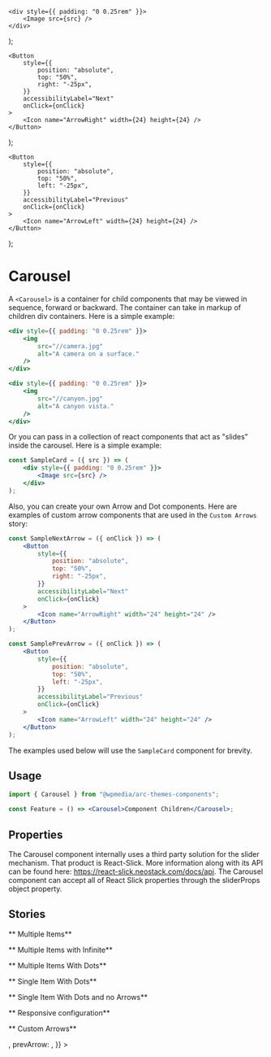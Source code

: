 
	<div style={{ padding: "0 0.25rem" }}>
		<Image src={src} />
	</div>
);

	<Button
		style={{
			position: "absolute",
			top: "50%",
			right: "-25px",
		}}
		accessibilityLabel="Next"
		onClick={onClick}
	>
		<Icon name="ArrowRight" width={24} height={24} />
	</Button>
);

	<Button
		style={{
			position: "absolute",
			top: "50%",
			left: "-25px",
		}}
		accessibilityLabel="Previous"
		onClick={onClick}
	>
		<Icon name="ArrowLeft" width={24} height={24} />
	</Button>
);

<Meta title="Components/Carousel" component={Carousel} />

# Carousel

A `<Carousel>` is a container for child components that may be viewed in sequence,
forward or backward. The container can take in markup of children div containers. Here is a simple example:

```jsx
<div style={{ padding: "0 0.25rem" }}>
    <img
        src="//camera.jpg"
        alt="A camera on a surface."
    />
</div>

<div style={{ padding: "0 0.25rem" }}>
    <img
        src="//canyon.jpg"
        alt="A canyon vista."
    />
</div>
```

Or you can pass in a collection of react components that act as "slides" inside the carousel. Here is a simple example:

```jsx
const SampleCard = ({ src }) => (
	<div style={{ padding: "0 0.25rem" }}>
		<Image src={src} />
	</div>
);
```

Also, you can create your own Arrow and Dot components. Here are examples of custom arrow components that are used
in the `Custom Arrows` story:

```jsx
const SampleNextArrow = ({ onClick }) => (
	<Button
		style={{
			position: "absolute",
			top: "50%",
			right: "-25px",
		}}
		accessibilityLabel="Next"
		onClick={onClick}
	>
		<Icon name="ArrowRight" width="24" height="24" />
	</Button>
);

const SamplePrevArrow = ({ onClick }) => (
	<Button
		style={{
			position: "absolute",
			top: "50%",
			left: "-25px",
		}}
		accessibilityLabel="Previous"
		onClick={onClick}
	>
		<Icon name="ArrowLeft" width="24" height="24" />
	</Button>
);
```

The examples used below will use the `SampleCard` component for brevity.

## Usage

```jsx
import { Carousel } from "@wpmedia/arc-themes-components";

const Feature = () => <Carousel>Component Children</Carousel>;
```

## Properties

The Carousel component internally uses a third party solution for the slider mechanism. That product is React-Slick.
More information along with its API can be found here: https://react-slick.neostack.com/docs/api.
The Carousel component can accept all of React Slick properties through the sliderProps object property.

<ArgsTable of={Carousel} />

## Stories

** Multiple Items**

<Canvas>
	<Story name="Multiple Items">
		<div
			style={{
				marginLeft: "auto",
				marginRight: "auto",
				maxWidth: "90rem",
			}}
		>
			<Carousel
				sliderProps={{
					centerMode: false,
					infinite: false,
					centerPadding: "60px",
					slidesToShow: 4,
					speed: 500,
					slidesToScroll: 1,
					initialSlide: 0,
				}}
			>
				<SampleCard src="/camera.jpg" />
				<SampleCard src="/canyon.jpg" />
				<SampleCard src="/coffee.jpg" />
				<SampleCard src="/iceberg.jpg" />
				<SampleCard src="/keyboard.jpg" />
				<SampleCard src="/moon.jpg" />
				<SampleCard src="/sunflowers.jpg" />
				<SampleCard src="/turtle.jpg" />
				<SampleCard src="/waterfall.jpg" />
				<SampleCard src="/wave.jpg" />
			</Carousel>
		</div>
	</Story>
</Canvas>

** Multiple Items with Infinite**

<Canvas>
	<Story name="Multiple Items with Infinite">
		<div
			style={{
				marginLeft: "auto",
				marginRight: "auto",
				maxWidth: "90rem",
			}}
		>
			<Carousel
				sliderProps={{
					centerMode: true,
					infinite: true,
					centerPadding: "60px",
					slidesToShow: 4,
					speed: 500,
					slidesToScroll: 1,
					initialSlide: 0,
				}}
			>
				<SampleCard src="/camera.jpg" />
				<SampleCard src="/canyon.jpg" />
				<SampleCard src="/coffee.jpg" />
				<SampleCard src="/iceberg.jpg" />
				<SampleCard src="/keyboard.jpg" />
				<SampleCard src="/moon.jpg" />
				<SampleCard src="/sunflowers.jpg" />
				<SampleCard src="/turtle.jpg" />
				<SampleCard src="/waterfall.jpg" />
				<SampleCard src="/wave.jpg" />
			</Carousel>
		</div>
	</Story>
</Canvas>

** Multiple Items With Dots**

<Canvas>
	<Story name="Multiple Items With Dots">
		<div
			style={{
				marginLeft: "auto",
				marginRight: "auto",
				maxWidth: "90rem",
			}}
		>
			<Carousel
				sliderProps={{
					dots: true,
					centerMode: true,
					infinite: true,
					centerPadding: "60px",
					slidesToShow: 3,
					speed: 500,
					slidesToScroll: 1,
					initialSlide: 0,
				}}
			>
				<SampleCard src="/camera.jpg" />
				<SampleCard src="/canyon.jpg" />
				<SampleCard src="/coffee.jpg" />
				<SampleCard src="/iceberg.jpg" />
				<SampleCard src="/keyboard.jpg" />
				<SampleCard src="/moon.jpg" />
				<SampleCard src="/sunflowers.jpg" />
				<SampleCard src="/turtle.jpg" />
				<SampleCard src="/waterfall.jpg" />
				<SampleCard src="/wave.jpg" />
			</Carousel>
		</div>
	</Story>
</Canvas>

** Single Item With Dots**

<Canvas>
	<Story name="Single Item With Dots">
		<div
			style={{
				marginLeft: "auto",
				marginRight: "auto",
				width: "350px",
			}}
		>
			<Carousel
				sliderProps={{
					dots: true,
					slidesToShow: 1,
					slidesToScroll: 1,
					initialSlide: 0,
					centerMode: false,
				}}
			>
				<SampleCard src="/camera.jpg" />
				<SampleCard src="/canyon.jpg" />
				<SampleCard src="/coffee.jpg" />
				<SampleCard src="/iceberg.jpg" />
				<SampleCard src="/keyboard.jpg" />
			</Carousel>
		</div>
	</Story>
</Canvas>

** Single Item With Dots and no Arrows**

<Canvas>
	<Story name="Single Item With Dots and no Arrows">
		<div
			style={{
				marginLeft: "auto",
				marginRight: "auto",
				width: "350px",
			}}
		>
			<Carousel
				sliderProps={{
					dots: true,
					arrows: false,
					slidesToShow: 1,
					slidesToScroll: 1,
					initialSlide: 0,
					centerMode: false,
				}}
			>
				<SampleCard src="/camera.jpg" />
				<SampleCard src="/canyon.jpg" />
				<SampleCard src="/coffee.jpg" />
				<SampleCard src="/iceberg.jpg" />
				<SampleCard src="/keyboard.jpg" />
			</Carousel>
		</div>
	</Story>
</Canvas>

** Responsive configuration**

<Canvas>
	<Story name="Responsive configuration">
		<div
			style={{
				marginLeft: "auto",
				marginRight: "auto",
				maxWidth: "90rem",
			}}
		>
			<Carousel
				sliderProps={{
					centerMode: false,
					infinite: false,
					centerPadding: "60px",
					slidesToShow: 3,
					speed: 500,
					slidesToScroll: 1,
					initialSlide: 0,
					responsive: [
						{
							breakpoint: 1024,
							settings: {
								slidesToShow: 3,
								slidesToScroll: 3,
								infinite: true,
								centerMode: false,
							},
						},
						{
							breakpoint: 600,
							settings: {
								slidesToShow: 1,
								slidesToScroll: 1,
								initialSlide: 0,
								centerMode: false,
							},
						},
					],
				}}
			>
				<SampleCard src="/camera.jpg" />
				<SampleCard src="/canyon.jpg" />
				<SampleCard src="/coffee.jpg" />
				<SampleCard src="/iceberg.jpg" />
				<SampleCard src="/keyboard.jpg" />
				<SampleCard src="/moon.jpg" />
				<SampleCard src="/sunflowers.jpg" />
				<SampleCard src="/turtle.jpg" />
				<SampleCard src="/waterfall.jpg" />
				<SampleCard src="/wave.jpg" />
			</Carousel>
		</div>
	</Story>
</Canvas>

** Custom Arrows**

<Canvas>
	<Story name="Custom Arrows">
		<div
			style={{
				marginLeft: "auto",
				marginRight: "auto",
				maxWidth: "90rem",
			}}
		>
			<Carousel
				sliderProps={{
					dots: true,
					centerMode: true,
					infinite: true,
					centerPadding: "0",
					slidesToShow: 3,
					speed: 500,
					slidesToScroll: 1,
					initialSlide: 0,
					nextArrow: <SampleNextArrow />,
					prevArrow: <SamplePrevArrow />,
				}}
			>
				<SampleCard src="/camera.jpg" />
				<SampleCard src="/canyon.jpg" />
				<SampleCard src="/coffee.jpg" />
				<SampleCard src="/iceberg.jpg" />
				<SampleCard src="/keyboard.jpg" />
				<SampleCard src="/moon.jpg" />
				<SampleCard src="/sunflowers.jpg" />
				<SampleCard src="/turtle.jpg" />
				<SampleCard src="/waterfall.jpg" />
				<SampleCard src="/wave.jpg" />
			</Carousel>
		</div>
	</Story>
</Canvas>
